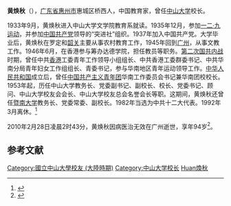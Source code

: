 '''黄焕秋'''（{{bd|1916年||2010年|2月28日|catIdx=Huang黃煥秋}}），[[广东省|广东省]][[惠州市|惠州市]]惠城区桥西人，中国教育家，曾任[[中山大学|中山大学]]校长。

1933年9月，黄焕秋进入中山大学文学院教育系就读。1935年12月，参加[[一二·九运动|一二·九运动]]，并参加[[中国共产党|中国共产党]]领导的“突进社”组织。1937年加入中国共产党。大学毕业后，黄焕秋在罗定和[[韶关|韶关]]主要从事农村教育工作，1945年回到[[广州|广州]]，从事文教工作。1946年6月，在香港参与筹办达德学院，担任教员等职务。[[第二次国共内战|第二次国共内战]]时期，曾任中共[[香港|香港]]工委青年工作领导小组组长、中共香港工委群委书记、中共华南分局青年妇女工作组组长、青委书记，参与华南地区青年运动领导工作。[[中华人民共和国|中华人民共和国]]成立后，曾任[[中国共产主义青年团|中国共产主义青年团]]华南工作委员会书记兼华南团校校长。1953年起，历任中山大学教务长、党委副书记、副校长、校长、党委书记、顾问、中山大学校友会会长、中山大学校友总会名誉会长等职。这期间，黄焕秋还曾任[[暨南大学|暨南大学]]教务长、党委常委、副校长。1982年当选为中共十二大代表。1992年3月离休。<ref>{{cite news|url=http://ltx.sysu.edu.cn/cn/gzdt/36.htm|title=沉痛悼念中山大学老领导黄焕秋同志|date=2010-03-04|publisher=中山大学|deadurl=yes|archiveurl=https://web.archive.org/web/20150610222513/http://ltx.sysu.edu.cn/cn/gzdt/36.htm|archivedate=2015-06-10|accessdate=2011-05-28}}</ref>

2010年2月28日凌晨2时43分，黄焕秋因病医治无效在广州逝世，享年94岁<ref>{{cite news|url=http://www.chinanews.com/edu/news/2010/03-03/2148327.shtml|title=中大老校长黄焕秋仙逝 中大人心中永远的“秋哥”|date=2010-03-03|publisher=中国新闻网|accessdate=2011-05-28|archive-date=2016-03-05|archive-url=https://web.archive.org/web/20160305083854/http://www.chinanews.com/edu/news/2010/03-03/2148327.shtml|dead-url=no}}</ref>。

{{start box}}
{{succession box|[[李嘉人|李嘉人]]|[[李岳生|李岳生]]|[[中山大学|中山大学]]校长|1980年12月－1984年12月}}
{{end box}}

== 参考文献 ==
{{reflist}}

{{DEFAULTSORT:Huang黄焕秋}}
{{中山大学}}
[[Category:國立中山大學校友_(大陸時期)|Category:國立中山大學校友 (大陸時期)]]
[[Category:中山大学校长|Category:中山大学校长]]
[[Category:黃姓|Huan煥秋]]